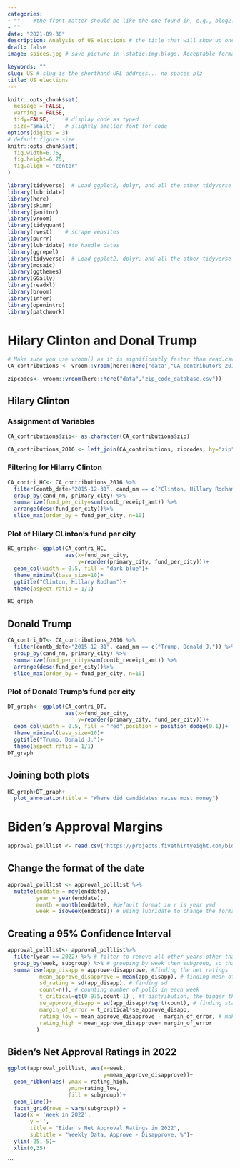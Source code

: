 ```yaml
---
categories:  
- ""    #the front matter should be like the one found in, e.g., blog2.md. It cannot be like the normal Rmd we used
- ""
date: "2021-09-30"
description: Analysis of US elections # the title that will show up once someone gets to this page
draft: false
image: spices.jpg # save picture in \static\img\blogs. Acceptable formats= jpg, jpeg, or png . Your iPhone pics wont work

keywords: ""
slug: US # slug is the shorthand URL address... no spaces plz
title: US elections
---
```


```r
knitr::opts_chunk$set(
  message = FALSE, 
  warning = FALSE, 
  tidy=FALSE,     # display code as typed
  size="small")   # slightly smaller font for code
options(digits = 3)
# default figure size
knitr::opts_chunk$set(
  fig.width=6.75, 
  fig.height=6.75,
  fig.align = "center"
)
```

```r
library(tidyverse)  # Load ggplot2, dplyr, and all the other tidyverse packages
library(lubridate)
library(here)
library(skimr)
library(janitor)
library(vroom)
library(tidyquant)
library(rvest)    # scrape websites
library(purrr)  
library(lubridate) #to handle dates
library(ggrepel)
library(tidyverse)  # Load ggplot2, dplyr, and all the other tidyverse packages
library(mosaic)
library(ggthemes)
library(GGally)
library(readxl)
library(broom)
library(infer)
library(openintro)
library(patchwork)
```


# Hilary Clinton and Donal Trump

```r
# Make sure you use vroom() as it is significantly faster than read.csv()
CA_contributions <- vroom::vroom(here::here("data","CA_contributors_2016.csv"))

zipcodes<- vroom::vroom(here::here("data","zip_code_database.csv"))

```

## Hilary Clinton

### Assignment of Variables
```r

CA_contributions$zip<- as.character(CA_contributions$zip)

CA_contributions_2016 <- left_join(CA_contributions, zipcodes, by="zip")

```

### Filtering for Hilarry Clinton
```r
CA_contri_HC<- CA_contributions_2016 %>% 
  filter(contb_date>"2015-12-31", cand_nm == c("Clinton, Hillary Rodham" )) %>% 
  group_by(cand_nm, primary_city) %>% 
  summarize(fund_per_city=sum(contb_receipt_amt)) %>% 
  arrange(desc(fund_per_city))%>% 
  slice_max(order_by = fund_per_city, n=10) 
```

### Plot of Hilary CLinton's fund per city
```r
HC_graph<- ggplot(CA_contri_HC, 
                  aes(x=fund_per_city, 
                      y=reorder(primary_city, fund_per_city)))+
  geom_col(width = 0.5, fill = "dark blue")+
  theme_minimal(base_size=10)+
  ggtitle("Clinton, Hillary Rodham")+
  theme(aspect.ratio = 1/1)

HC_graph
```


## Donald Trump
```r
CA_contri_DT<- CA_contributions_2016 %>% 
  filter(contb_date>"2015-12-31", cand_nm == c("Trump, Donald J.")) %>% 
  group_by(cand_nm, primary_city) %>% 
  summarize(fund_per_city=sum(contb_receipt_amt)) %>% 
  arrange(desc(fund_per_city))%>% 
  slice_max(order_by = fund_per_city, n=10)
```

### Plot of Donald Trump's fund per city
```r

DT_graph<- ggplot(CA_contri_DT, 
                  aes(x=fund_per_city, 
                      y=reorder(primary_city, fund_per_city)))+
  geom_col(width = 0.5, fill = "red",position = position_dodge(0.1))+
  theme_minimal(base_size=10)+
  ggtitle("Trump, Donald J.")+
  theme(aspect.ratio = 1/1)
DT_graph
```

## Joining both plots

```r
HC_graph+DT_graph+
  plot_annotation(title = "Where did candidates raise most money")
```

# Biden's Approval Margins 

```r
approval_polllist <- read.csv('https://projects.fivethirtyeight.com/biden-approval-data/approval_polllist.csv') 
```

## Change the format of the date
```r
approval_polllist <- approval_polllist %>% 
  mutate(enddate = mdy(enddate), 
         year = year(enddate),
         month = month(enddate), #default format in r is year ymd
         week = isoweek(enddate)) # using lubridate to change the format of the dates. 
```

## Creating a 95% Confidence Interval
```r
approval_polllist<- approval_polllist%>%
  filter(year == 2022) %>% # filter to remove all other years other than 2022.
  group_by(week, subgroup) %>% # grouping by week then subgroup, so that we can conitnue analysis
  summarise(app_disapp = approve-disapprove, #finding the net ratings
          mean_approve_disapprove = mean(app_disapp), # finding mean of net ratings
          sd_rating = sd(app_disapp), # finding sd
          count=n(), # counting number of polls in each week
          t_critical=qt(0.975,count-1) , #t distribution, the bigger the sample count, the faster t_critical approach 1.96
          se_approve_disapp = sd(app_disapp)/sqrt(count), # finding standard error
          margin_of_error = t_critical*se_approve_disapp,  
          rating_low = mean_approve_disapprove - margin_of_error, # make our ribbon bands
          rating_high = mean_approve_disapprove+ margin_of_error 
         )
```

## Biden's Net Approval Ratings in 2022
```r
ggplot(approval_polllist, aes(x=week, 
                              y=mean_approve_disapprove))+
  geom_ribbon(aes( ymax = rating_high, 
                   ymin=rating_low, 
                   fill = subgroup))+
  geom_line()+
  facet_grid(rows = vars(subgroup)) + 
  labs(x = 'Week in 2022', 
       y ='', 
       title = "Biden's Net Approval Ratings in 2022", 
       subtitle = "Weekly Data, Approve - Disapprove, %")+
  ylim(-25,-5)+
  xlim(0,35)
```



```
